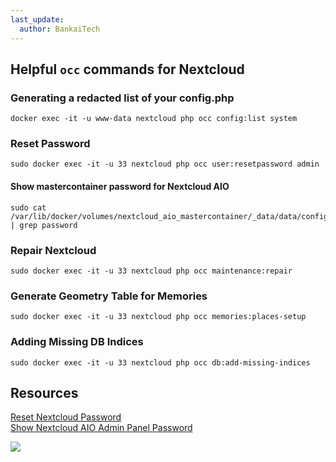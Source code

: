```yaml
---
last_update:
  author: BankaiTech
---
```

## Helpful `occ` commands for Nextcloud
### Generating a redacted list of your config.php
```
docker exec -it -u www-data nextcloud php occ config:list system
```
### Reset Password
```
sudo docker exec -it -u 33 nextcloud php occ user:resetpassword admin
```
#### Show mastercontainer password for Nextcloud AIO
```
sudo cat /var/lib/docker/volumes/nextcloud_aio_mastercontainer/_data/data/configuration.json | grep password
```
### Repair Nextcloud
```
sudo docker exec -it -u 33 nextcloud php occ maintenance:repair
```
### Generate Geometry Table for Memories
```
sudo docker exec -it -u 33 nextcloud php occ memories:places-setup
```
### Adding Missing DB Indices
```
sudo docker exec -it -u 33 nextcloud php occ db:add-missing-indices
```

## Resources
[Reset Nextcloud Password](https://docs.nextcloud.com/server/latest/admin_manual/configuration_user/reset_admin_password.html) \
[Show Nextcloud AIO Admin Panel Password](https://github.com/nextcloud/all-in-one/discussions/803#discussioncomment-2905075)


<a href="https://www.buymeacoffee.com/BankaiTech"><img src="https://img.buymeacoffee.com/button-api/?text=Buy me a beer&emoji=🍺&slug=BankaiTech&button_colour=FFDD00&font_colour=000000&font_family=Cookie&outline_colour=000000&coffee_colour=ffffff" /></a>
